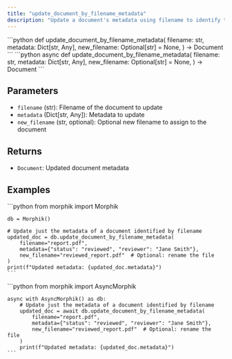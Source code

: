 ```yaml
---
title: "update_document_by_filename_metadata"
description: "Update a document's metadata using filename to identify the document"
---
```


<Tabs>
  <Tab title="Sync">
    ```python
    def update_document_by_filename_metadata(
        filename: str,
        metadata: Dict[str, Any],
        new_filename: Optional[str] = None,
    ) -> Document
    ```
  </Tab>
  <Tab title="Async">
    ```python
    async def update_document_by_filename_metadata(
        filename: str,
        metadata: Dict[str, Any],
        new_filename: Optional[str] = None,
    ) -> Document
    ```
  </Tab>
</Tabs>

## Parameters

- `filename` (str): Filename of the document to update
- `metadata` (Dict[str, Any]): Metadata to update
- `new_filename` (str, optional): Optional new filename to assign to the document

## Returns

- `Document`: Updated document metadata

## Examples

<Tabs>
  <Tab title="Sync">
    ```python
    from morphik import Morphik
    
    db = Morphik()
    
    # Update just the metadata of a document identified by filename
    updated_doc = db.update_document_by_filename_metadata(
        filename="report.pdf",
        metadata={"status": "reviewed", "reviewer": "Jane Smith"},
        new_filename="reviewed_report.pdf"  # Optional: rename the file
    )
    print(f"Updated metadata: {updated_doc.metadata}")
    ```
  </Tab>
  <Tab title="Async">
    ```python
    from morphik import AsyncMorphik
    
    async with AsyncMorphik() as db:
        # Update just the metadata of a document identified by filename
        updated_doc = await db.update_document_by_filename_metadata(
            filename="report.pdf",
            metadata={"status": "reviewed", "reviewer": "Jane Smith"},
            new_filename="reviewed_report.pdf"  # Optional: rename the file
        )
        print(f"Updated metadata: {updated_doc.metadata}")
    ```
  </Tab>
</Tabs> 